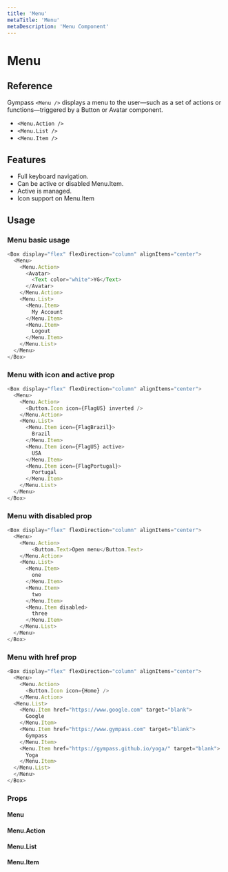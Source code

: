 ```yaml
---
title: 'Menu'
metaTitle: 'Menu'
metaDescription: 'Menu Component'
---
```



# Menu

## Reference

Gympass `<Menu />` displays a menu to the user—such as a set of actions or functions—triggered by a <GatsbyLink to="/components/button/default">Button</GatsbyLink> 
 or <GatsbyLink to="/components/avatar">Avatar</GatsbyLink> 
 component.

- `<Menu.Action />`
- `<Menu.List />`
- `<Menu.Item />`

## Features

- Full keyboard navigation.
- Can be active or disabled Menu.Item.
- Active is managed.
- Icon support on Menu.Item

## Usage

### Menu basic usage

```javascript
<Box display="flex" flexDirection="column" alignItems="center">
  <Menu>
    <Menu.Action>
      <Avatar>
        <Text color="white">YG</Text>
      </Avatar>    
    </Menu.Action>
    <Menu.List>
      <Menu.Item>
        My Account
      </Menu.Item>
      <Menu.Item>
        Logout
      </Menu.Item>
    </Menu.List>  
  </Menu>  
</Box>
```
### Menu with icon and active prop

```javascript
<Box display="flex" flexDirection="column" alignItems="center">
  <Menu>
    <Menu.Action>
      <Button.Icon icon={FlagUS} inverted />
    </Menu.Action>
    <Menu.List>
      <Menu.Item icon={FlagBrazil}>
        Brazil
      </Menu.Item>
      <Menu.Item icon={FlagUS} active>
        USA
      </Menu.Item>
      <Menu.Item icon={FlagPortugal}>
        Portugal
      </Menu.Item>
    </Menu.List>  
  </Menu>  
</Box>
```
### Menu with disabled prop

```javascript
<Box display="flex" flexDirection="column" alignItems="center">
  <Menu>
    <Menu.Action>
        <Button.Text>Open menu</Button.Text>
    </Menu.Action>
    <Menu.List>
      <Menu.Item>
        one
      </Menu.Item>
      <Menu.Item>
        two
      </Menu.Item>
      <Menu.Item disabled>
        three
      </Menu.Item>
    </Menu.List>  
  </Menu>  
</Box>
```
### Menu with href prop

```javascript
<Box display="flex" flexDirection="column" alignItems="center">
  <Menu>
    <Menu.Action>
      <Button.Icon icon={Home} />
    </Menu.Action>
  <Menu.List>
    <Menu.Item href="https://www.google.com" target="blank">
      Google
    </Menu.Item>
    <Menu.Item href="https://www.gympass.com" target="blank">
      Gympass
    </Menu.Item>
    <Menu.Item href="https://gympass.github.io/yoga/" target="blank">
      Yoga
    </Menu.Item>
  </Menu.List>  
  </Menu>  
</Box>
```

### Props

#### Menu

<PropsTable component="Menu" platform="web" />

#### Menu.Action

<PropsTable component="Menu.Action" platform="web" />

#### Menu.List

<PropsTable component="Menu.List" platform="web" />

#### Menu.Item

<PropsTable component="Menu.Item" platform="web" />